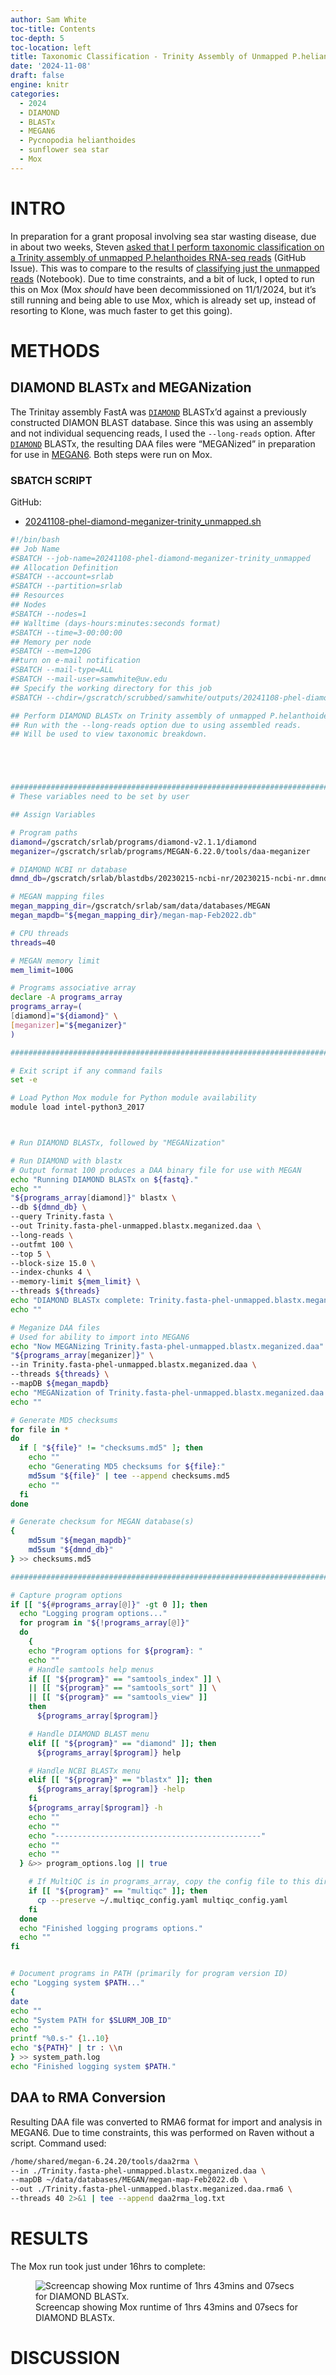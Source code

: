 ```yaml
---
author: Sam White
toc-title: Contents
toc-depth: 5
toc-location: left
title: Taxonomic Classification - Trinity Assembly of Unmapped P.helianthoides RNA-seq Using DIAMOND BLASTx and MEGAN6 on Mox
date: '2024-11-08'
draft: false
engine: knitr
categories: 
  - 2024
  - DIAMOND
  - BLASTx
  - MEGAN6
  - Pycnopodia helianthoides
  - sunflower sea star
  - Mox
---
```

# INTRO

In preparation for a grant proposal involving sea star wasting disease, due in about two weeks, Steven [asked that I perform taxonomic classification on a Trinity assembly of unmapped P.helanthoides RNA-seq reads](https://github.com/RobertsLab/resources/issues/2022) (GitHub Issue). This was to compare to the results of [classifying just the unmapped reads](../2024-11-05-Sequencing-Read-Taxonomic-Classification---Unmapped-P.helanthoides-RNA-seq-Using-DIAMOND-BLASTx-and-MEGAN6-on-Mox/index.qmd) (Notebook). Due to time constraints, and a bit of luck, I opted to run this on Mox (Mox _should_ have been decommissioned on 11/1/2024, but it's still running and being able to use Mox, which is already set up, instead of resorting to Klone, was much faster to get this going). 

# METHODS

## DIAMOND BLASTx and MEGANization

The Trinitay assembly FastA was [`DIAMOND`](https://github.com/bbuchfink/diamond) BLASTx'd against a previously constructed DIAMON BLAST database. Since this was using an assembly and not individual sequencing reads, I used the `--long-reads` option. After [`DIAMOND`](https://github.com/bbuchfink/diamond) BLASTx, the resulting DAA files were "MEGANized" in preparation for use in [MEGAN6](https://software-ab.cs.uni-tuebingen.de/download/megan6/welcome.html). Both steps were run on Mox.

### SBATCH SCRIPT

GitHub:

- [20241108-phel-diamond-meganizer-trinity_unmapped.sh](../../../sbatch_scripts/20241108-phel-diamond-meganizer-trinity_unmapped.sh)

```bash
#!/bin/bash
## Job Name
#SBATCH --job-name=20241108-phel-diamond-meganizer-trinity_unmapped
## Allocation Definition
#SBATCH --account=srlab
#SBATCH --partition=srlab
## Resources
## Nodes
#SBATCH --nodes=1
## Walltime (days-hours:minutes:seconds format)
#SBATCH --time=3-00:00:00
## Memory per node
#SBATCH --mem=120G
##turn on e-mail notification
#SBATCH --mail-type=ALL
#SBATCH --mail-user=samwhite@uw.edu
## Specify the working directory for this job
#SBATCH --chdir=/gscratch/scrubbed/samwhite/outputs/20241108-phel-diamond-meganizer-trinity_unmapped

## Perform DIAMOND BLASTx on Trinity assembly of unmapped P.helanthoides RNA-seq reads from  Steven.
## Run with the --long-reads option due to using assembled reads.
## Will be used to view taxonomic breakdown.





###################################################################################
# These variables need to be set by user

## Assign Variables

# Program paths
diamond=/gscratch/srlab/programs/diamond-v2.1.1/diamond
meganizer=/gscratch/srlab/programs/MEGAN-6.22.0/tools/daa-meganizer

# DIAMOND NCBI nr database
dmnd_db=/gscratch/srlab/blastdbs/20230215-ncbi-nr/20230215-ncbi-nr.dmnd

# MEGAN mapping files
megan_mapping_dir=/gscratch/srlab/sam/data/databases/MEGAN
megan_mapdb="${megan_mapping_dir}/megan-map-Feb2022.db"

# CPU threads
threads=40

# MEGAN memory limit
mem_limit=100G

# Programs associative array
declare -A programs_array
programs_array=(
[diamond]="${diamond}" \
[meganizer]="${meganizer}"
)

###################################################################################################

# Exit script if any command fails
set -e

# Load Python Mox module for Python module availability
module load intel-python3_2017



# Run DIAMOND BLASTx, followed by "MEGANization"

# Run DIAMOND with blastx
# Output format 100 produces a DAA binary file for use with MEGAN
echo "Running DIAMOND BLASTx on ${fastq}."
echo ""
"${programs_array[diamond]}" blastx \
--db ${dmnd_db} \
--query Trinity.fasta \
--out Trinity.fasta-phel-unmapped.blastx.meganized.daa \
--long-reads \
--outfmt 100 \
--top 5 \
--block-size 15.0 \
--index-chunks 4 \
--memory-limit ${mem_limit} \
--threads ${threads}
echo "DIAMOND BLASTx complete: Trinity.fasta-phel-unmapped.blastx.meganized.daa"
echo ""

# Meganize DAA files
# Used for ability to import into MEGAN6
echo "Now MEGANizing Trinity.fasta-phel-unmapped.blastx.meganized.daa"
"${programs_array[meganizer]}" \
--in Trinity.fasta-phel-unmapped.blastx.meganized.daa \
--threads ${threads} \
--mapDB ${megan_mapdb}
echo "MEGANization of Trinity.fasta-phel-unmapped.blastx.meganized.daa completed."
echo ""

# Generate MD5 checksums
for file in *
do
  if [ "${file}" != "checksums.md5" ]; then
    echo ""
    echo "Generating MD5 checksums for ${file}:"
    md5sum "${file}" | tee --append checksums.md5
    echo ""
  fi
done

# Generate checksum for MEGAN database(s)
{
    md5sum "${megan_mapdb}"
    md5sum "${dmnd_db}"
} >> checksums.md5

#######################################################################################################

# Capture program options
if [[ "${#programs_array[@]}" -gt 0 ]]; then
  echo "Logging program options..."
  for program in "${!programs_array[@]}"
  do
    {
    echo "Program options for ${program}: "
    echo ""
    # Handle samtools help menus
    if [[ "${program}" == "samtools_index" ]] \
    || [[ "${program}" == "samtools_sort" ]] \
    || [[ "${program}" == "samtools_view" ]]
    then
      ${programs_array[$program]}

    # Handle DIAMOND BLAST menu
    elif [[ "${program}" == "diamond" ]]; then
      ${programs_array[$program]} help

    # Handle NCBI BLASTx menu
    elif [[ "${program}" == "blastx" ]]; then
      ${programs_array[$program]} -help
    fi
    ${programs_array[$program]} -h
    echo ""
    echo ""
    echo "----------------------------------------------"
    echo ""
    echo ""
  } &>> program_options.log || true

    # If MultiQC is in programs_array, copy the config file to this directory.
    if [[ "${program}" == "multiqc" ]]; then
      cp --preserve ~/.multiqc_config.yaml multiqc_config.yaml
    fi
  done
  echo "Finished logging programs options."
  echo ""
fi


# Document programs in PATH (primarily for program version ID)
echo "Logging system $PATH..."
{
date
echo ""
echo "System PATH for $SLURM_JOB_ID"
echo ""
printf "%0.s-" {1..10}
echo "${PATH}" | tr : \\n
} >> system_path.log
echo "Finished logging system $PATH."
```

## DAA to RMA Conversion

Resulting DAA file was converted to RMA6 format for import and analysis in MEGAN6. Due to time constraints, this was performed on Raven without a script. Command used:

```bash
/home/shared/megan-6.24.20/tools/daa2rma \
--in ./Trinity.fasta-phel-unmapped.blastx.meganized.daa \
--mapDB ~/data/databases/MEGAN/megan-map-Feb2022.db \
--out ./Trinity.fasta-phel-unmapped.blastx.meganized.daa.rma6 \
--threads 40 2>&1 | tee --append daa2rma_log.txt
```

# RESULTS

The Mox run took just under 16hrs to complete:

![Screencap showing Mox runtime of 1hrs 43mins and 07secs for DIAMOND BLASTx.](./20241108-phel-mox-runtime.png){#fig-mox_runtime fig-alt="Screencap showing Mox runtime of 1hrs 43mins and 07secs for DIAMOND BLASTx." .lightbox}


# DISCUSSION